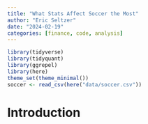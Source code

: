```yaml
---
title: "What Stats Affect Soccer the Most"
author: "Eric Seltzer"
date: "2024-02-19"
categories: [finance, code, analysis]
---
```


```r
library(tidyverse)
library(tidyquant)
library(ggrepel)
library(here)
theme_set(theme_minimal())
soccer <- read_csv(here("data/soccer.csv"))
```

# Introduction


```r

```

